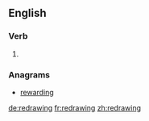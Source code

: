 ==English==

===Verb===
{{head|en}}

# {{present participle of|redraw}}

===Anagrams===
* [[rewarding#English|rewarding]]

[[de:redrawing]]
[[fr:redrawing]]
[[zh:redrawing]]